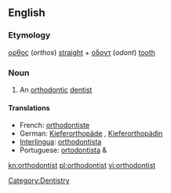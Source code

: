 ==English==

===Etymology===
{{etyl|el}} [[ορθος]] (''orthos'') [[straight]] + [[οδοντ]] (''odont'') [[tooth]]

===Noun===
{{en-noun}}

# An [[orthodontic]] [[dentist]]

====Translations====
* French: [[orthodontiste]]
* German: [[Kieferorthopäde]] {{m}}, [[Kieferorthopädin]] {{f}}
* [[Interlingua]]: [[orthodontista]]
* Portuguese: [[ortodontista]] {{m}} & {{f}}

[[Category:Dentistry]]

[[kn:orthodontist]]
[[pl:orthodontist]]
[[vi:orthodontist]]